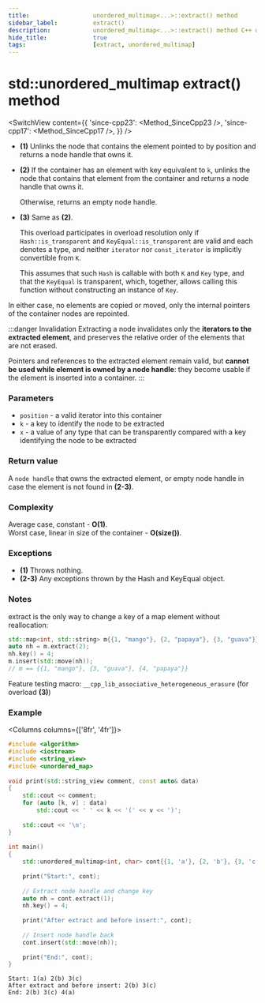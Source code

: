 ```yaml
---
title:					unordered_multimap<...>::extract() method
sidebar_label:			extract()
description:			unordered_multimap<...>::extract() method C++ documentation
hide_title:				true
tags:					[extract, unordered_multimap]
---
```



<!----------------- Codes ---------------------->


# std::unordered_multimap extract() method

<SwitchView content={{
    'since-cpp23': <Method_SinceCpp23 />,
    'since-cpp17': <Method_SinceCpp17 />,
    }} />

 - **(1)**
    Unlinks the node that contains the element pointed to by position and returns a node handle that owns it.

 - **(2)**
    If the container has an element with key equivalent to `k`, unlinks the node that contains that element from the container and returns a node handle that owns it.

    Otherwise, returns an empty node handle.

 - **(3)**
    Same as **(2)**. 
    
    This overload participates in overload resolution only if `Hash::is_transparent` and `KeyEqual::is_transparent` are valid and each denotes a type,
    and neither `iterator` nor `const_iterator` is implicitly convertible from `K`.
    
    This assumes that such `Hash` is callable with both `K` and `Key` type, and that the `KeyEqual` is transparent, which, together, allows calling this function without constructing an instance of `Key`.
    
In either case, no elements are copied or moved, only the internal pointers of the container nodes are repointed.

:::danger Invalidation
Extracting a node invalidates only the **iterators to the extracted element**, and preserves the relative order of the elements that are not erased.

Pointers and references to the extracted element remain valid, but **cannot be used while element is owned by a node handle**: they become usable if the element is inserted into a container.
:::

### Parameters

 - `position` - a valid iterator into this container
 - `k` - a key to identify the node to be extracted
 - `x` - a value of any type that can be transparently compared with a key identifying the node to be extracted

### Return value

A `node handle` that owns the extracted element, or empty node handle in case the element is not found in **(2-3)**.

### Complexity

Average case, constant - **O(1)**.  
Worst case, linear in size of the container - **O(size())**.

### Exceptions

 - **(1)**
    Throws nothing.
 - **(2-3)**
    Any exceptions thrown by the Hash and KeyEqual object.

### Notes

extract is the only way to change a key of a map element without reallocation:

```cpp showLineNumbers
std::map<int, std::string> m{{1, "mango"}, {2, "papaya"}, {3, "guava"}};
auto nh = m.extract(2);
nh.key() = 4;
m.insert(std::move(nh));
// m == {{1, "mango"}, {3, "guava"}, {4, "papaya"}}
```

Feature testing macro: `__cpp_lib_associative_heterogeneous_erasure` (for overload **(3)**)


### Example

<Columns columns={['8fr', '4fr']}>
<div>

```cpp title='Main.cpp' showLineNumbers
#include <algorithm>
#include <iostream>
#include <string_view>
#include <unordered_map>
 
void print(std::string_view comment, const auto& data)
{
    std::cout << comment;
    for (auto [k, v] : data)
        std::cout << ' ' << k << '(' << v << ')';
 
    std::cout << '\n';
}
 
int main()
{
    std::unordered_multimap<int, char> cont{{1, 'a'}, {2, 'b'}, {3, 'c'}};
 
    print("Start:", cont);
 
    // Extract node handle and change key
    auto nh = cont.extract(1);
    nh.key() = 4; 
 
    print("After extract and before insert:", cont);
 
    // Insert node handle back
    cont.insert(std::move(nh));
 
    print("End:", cont);
}
```

</div>
<div>

```plaintext title="Possible output"
Start: 1(a) 2(b) 3(c)
After extract and before insert: 2(b) 3(c)
End: 2(b) 3(c) 4(a)
```

</div>
</Columns>

